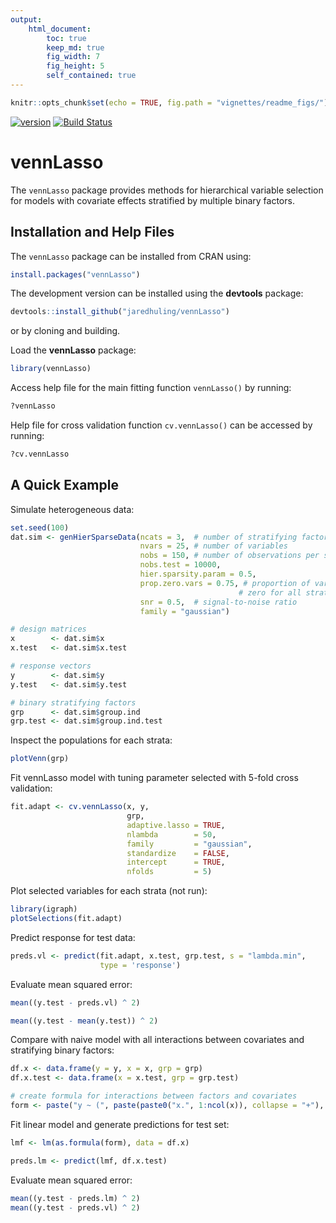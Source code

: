 ```yaml
---
output: 
    html_document:
        toc: true
        keep_md: true
        fig_width: 7
        fig_height: 5
        self_contained: true
---
```


```r
knitr::opts_chunk$set(echo = TRUE, fig.path = "vignettes/readme_figs/")
```

[![version](http://www.r-pkg.org/badges/version/vennLasso)](https://cran.r-project.org/package=vennLasso)
[![Build Status](https://travis-ci.org/jaredhuling/vennLasso.svg?branch=master)](https://travis-ci.org/jaredhuling/vennLasso)

# vennLasso

The `vennLasso` package provides methods for hierarchical variable selection for models with covariate effects stratified by multiple binary factors.




## Installation and Help Files

The `vennLasso` package can be installed from CRAN using:
```r
install.packages("vennLasso")
```

The development version can be installed using the **devtools** package:

```r
devtools::install_github("jaredhuling/vennLasso")
```


or by cloning and building.

Load the **vennLasso** package:
```r
library(vennLasso)
```

Access help file for the main fitting function ``vennLasso()`` by running:

```r
?vennLasso
```

Help file for cross validation function ``cv.vennLasso()`` can be accessed by running:

```r
?cv.vennLasso
```

## A Quick Example

Simulate heterogeneous data:

```r
set.seed(100)
dat.sim <- genHierSparseData(ncats = 3,  # number of stratifying factors
                             nvars = 25, # number of variables
                             nobs = 150, # number of observations per strata
                             nobs.test = 10000,
                             hier.sparsity.param = 0.5,
                             prop.zero.vars = 0.75, # proportion of variables
                                                   # zero for all strata
                             snr = 0.5,  # signal-to-noise ratio
                             family = "gaussian")

# design matrices
x        <- dat.sim$x
x.test   <- dat.sim$x.test

# response vectors
y        <- dat.sim$y
y.test   <- dat.sim$y.test

# binary stratifying factors
grp      <- dat.sim$group.ind
grp.test <- dat.sim$group.ind.test

```

Inspect the populations for each strata:

```r
plotVenn(grp)
```

Fit vennLasso model with tuning parameter selected with 5-fold cross validation:

```r
fit.adapt <- cv.vennLasso(x, y,
                          grp,
                          adaptive.lasso = TRUE,
                          nlambda        = 50,
                          family         = "gaussian",
                          standardize    = FALSE,
                          intercept      = TRUE,
                          nfolds         = 5)
```


Plot selected variables for each strata (not run): 

```r
library(igraph)
plotSelections(fit.adapt)
```

Predict response for test data:

```r
preds.vl <- predict(fit.adapt, x.test, grp.test, s = "lambda.min",
                    type = 'response')
```

Evaluate mean squared error:

```r
mean((y.test - preds.vl) ^ 2)
```

```r
mean((y.test - mean(y.test)) ^ 2)
```


Compare with naive model with all interactions between covariates and stratifying binary factors:
```r
df.x <- data.frame(y = y, x = x, grp = grp)
df.x.test <- data.frame(x = x.test, grp = grp.test)

# create formula for interactions between factors and covariates
form <- paste("y ~ (", paste(paste0("x.", 1:ncol(x)), collapse = "+"), ")*(grp.1*grp.2*grp.3)" )
```

Fit linear model and generate predictions for test set:
```r
lmf <- lm(as.formula(form), data = df.x)

preds.lm <- predict(lmf, df.x.test)
```

Evaluate mean squared error:

```r
mean((y.test - preds.lm) ^ 2)
mean((y.test - preds.vl) ^ 2)
```




